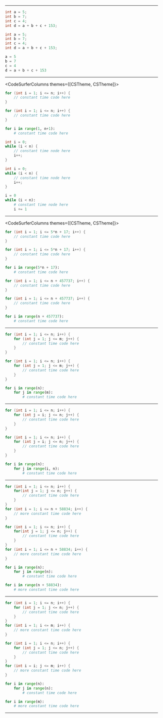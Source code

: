 

---

<CodeSurfer theme={CSTheme}>

```cpp
int a = 5;
int b = 7;
int c = 4;
int d = a + b + c + 153;
```

```java
int a = 5;
int b = 7;
int c = 4;
int d = a + b + c + 153;
```

```py
a = 5
b = 7
c = 4
d = a + b + c + 153
```

</CodeSurfer>

---

<CodeSurferColumns themes={[CSTheme, CSTheme]}>

<Step title="For Loop">

```cpp
for (int i = 1; i <= n; i++) {
    // constant time code here
}
```

```java
for (int i = 1; i <= n; i++) {
    // constant time code here
}
```

```py
for i in range(1, n+1):
    # constant time code here
```

</Step>

<Step title="While Loop">

```cpp
int i = 0;
while (i < n) {
    // constant time node here
    i++;
}
```

```java
int i = 0;
while (i < n) {
    // constant time node here
    i++;
}
```

```py
i = 0
while (i < n):
    # constant time node here
    i += 1
```

</Step>

</CodeSurferColumns>

---

<CodeSurferColumns themes={[CSTheme, CSTheme]}>

<Step title="Loop 1">

```cpp
for (int i = 1; i <= 5*n + 17; i++) {
    // constant time code here
}
```

```java
for (int i = 1; i <= 5*n + 17; i++) {
    // constant time code here
}
```

```py
for i in range(5*n + 17):
    # constant time code here
```

</Step>

<Step title="Loop 2">

```cpp
for (int i = 1; i <= n + 457737; i++) {
    // constant time code here
}
```

```java
for (int i = 1; i <= n + 457737; i++) {
    // constant time code here
}
```

```py
for i in range(n + 457737):
    # constant time code here
```

</Step>

</CodeSurferColumns>

---

<CodeSurfer theme={CSTheme}>

```cpp
for (int i = 1; i <= n; i++) {
    for (int j = 1; j <= m; j++) {
        // constant time code here
    }
}
```

```java
for (int i = 1; i <= n; i++) {
    for (int j = 1; j <= m; j++) {
        // constant time code here
    }
}
```

```py
for i in range(n):
    for j in range(m):
        # constant time code here
```

</CodeSurfer>

---

<CodeSurfer theme={CSTheme}>

```cpp
for (int i = 1; i <= n; i++) {
    for (int j = i; j <= n; j++) {
        // constant time code here
    }
}
```

```java
for (int i = 1; i <= n; i++) {
    for (int j = i; j <= n; j++) {
        // constant time code here
    }
}
```

```py
for i in range(n):
    for j in range(i, n):
        # constant time code here
```

</CodeSurfer>

---

<CodeSurfer theme={CSTheme}>

```cpp
for (int i = 1; i <= n; i++) {
    for(int j = 1; j <= n; j++) {
        // constant time code here
    }
}
for (int i = 1; i <= n + 58834; i++) {
    // more constant time code here
}
```

```java
for (int i = 1; i <= n; i++) {
    for(int j = 1; j <= n; j++) {
        // constant time code here
    }
}
for (int i = 1; i <= n + 58834; i++) {
    // more constant time code here
}
```

```py
for i in range(n):
    for j in range(n):
        # constant time code here

for i in range(n + 58834):
    # more constant time code here
```

</CodeSurfer>

---

<CodeSurfer theme={CSTheme}>

```cpp
for (int i = 1; i <= n; i++) {
    for (int j = 1; j <= n; j++) {
        // constant time code here
    }
}
for (int i = 1; i <= m; i++) {
    // more constant time code here
}
```

```java
for (int i = 1; i <= n; i++) {
    for (int j = 1; j <= n; j++) {
        // constant time code here
    }
}
for (int i = i; j <= m; i++) {
    // more constant time code here
}
```

```py
for i in range(n):
    for j in range(n):
        # constant time code here

for i in range(m):
    # more constant time code here
```

</CodeSurfer>

---
